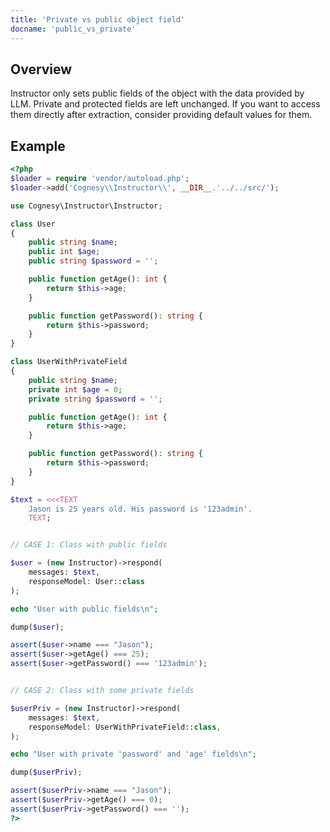 ---
title: 'Private vs public object field'
docname: 'public_vs_private'
---

## Overview

Instructor only sets public fields of the object with the data provided by LLM.
Private and protected fields are left unchanged. If you want to access them
directly after extraction, consider providing default values for them.

## Example

```php
<?php
$loader = require 'vendor/autoload.php';
$loader->add('Cognesy\\Instructor\\', __DIR__.'../../src/');

use Cognesy\Instructor\Instructor;

class User
{
    public string $name;
    public int $age;
    public string $password = '';

    public function getAge(): int {
        return $this->age;
    }

    public function getPassword(): string {
        return $this->password;
    }
}

class UserWithPrivateField
{
    public string $name;
    private int $age = 0;
    private string $password = '';

    public function getAge(): int {
        return $this->age;
    }

    public function getPassword(): string {
        return $this->password;
    }
}

$text = <<<TEXT
    Jason is 25 years old. His password is '123admin'.
    TEXT;


// CASE 1: Class with public fields

$user = (new Instructor)->respond(
    messages: $text,
    responseModel: User::class
);

echo "User with public fields\n";

dump($user);

assert($user->name === "Jason");
assert($user->getAge() === 25);
assert($user->getPassword() === '123admin');


// CASE 2: Class with some private fields

$userPriv = (new Instructor)->respond(
    messages: $text,
    responseModel: UserWithPrivateField::class,
);

echo "User with private 'password' and 'age' fields\n";

dump($userPriv);

assert($userPriv->name === "Jason");
assert($userPriv->getAge() === 0);
assert($userPriv->getPassword() === '');
?>
```
